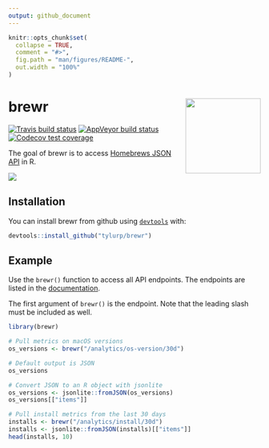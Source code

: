 ```yaml
---
output: github_document
---
```


<!-- README.md is generated from README.Rmd. Please edit that file -->

```r
knitr::opts_chunk$set(
  collapse = TRUE,
  comment = "#>",
  fig.path = "man/figures/README-",
  out.width = "100%"
)
```
# brewr <img src="man/figures/logo.png" align="right" height=150/>
[![Travis build status](https://travis-ci.org/tyluRp/brewr.svg?branch=master)](https://travis-ci.org/tyluRp/brewr)
[![AppVeyor build status](https://ci.appveyor.com/api/projects/status/github/tyluRp/brewr?branch=master&svg=true)](https://ci.appveyor.com/project/tyluRp/brewr)
[![Codecov test coverage](https://codecov.io/gh/tyluRp/brewr/branch/master/graph/badge.svg)](https://codecov.io/gh/tyluRp/brewr?branch=master)

The goal of brewr is to access [Homebrews JSON API](https://formulae.brew.sh/docs/api/) in R.

<img src="man/figures/plot_example.png" align="center"/>

## Installation

You can install brewr from github using [`devtools`](https://github.com/r-lib/devtools) with:

``` r
devtools::install_github("tylurp/brewr")
```

## Example

Use the `brewr()` function to access all API endpoints. The endpoints are listed in the [documentation](https://formulae.brew.sh/docs/api/).

The first argument of `brewr()` is the endpoint. Note that the leading slash must be included as well.

```r
library(brewr)

# Pull metrics on macOS versions
os_versions <- brewr("/analytics/os-version/30d")

# Default output is JSON
os_versions

# Convert JSON to an R object with jsonlite
os_versions <- jsonlite::fromJSON(os_versions)
os_versions[["items"]]

# Pull install metrics from the last 30 days
installs <- brewr("/analytics/install/30d")
installs <- jsonlite::fromJSON(installs)[["items"]]
head(installs, 10)
```
